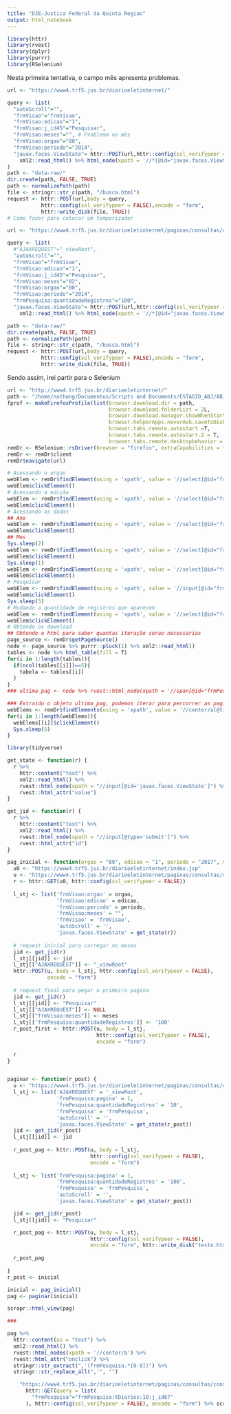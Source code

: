 ```yaml
---
title: "DJE-Justica Federal da Quinta Regiao"
output: html_notebook
---
```


```r
library(httr)
library(rvest)
library(dplyr)
library(purrr)
library(RSelenium)
```

Nesta primeira tentativa, o campo mês apresenta problemas.
```r
url <- "https://www4.trf5.jus.br/diarioeletinternet/"

query <- list(
  "autoScroll"="",
  "frmVisao"="frmVisao",
  "frmVisao:edicao"="1",
  "frmVisao:j_id45"="Pesquisar",
  "frmVisao:meses"="", # Problema no mês
  "frmVisao:orgao"="80",
  "frmVisao:periodo"="2014",
  "javax.faces.ViewState"= httr::POST(url,httr::config(ssl_verifypeer = FALSE)) %>% 
    xml2::read_html() %>% html_node(xpath = '//*[@id="javax.faces.ViewState"]') %>% rvest::html_attr("value")
)
path <- "data-raw/"
dir.create(path, FALSE, TRUE)
path <- normalizePath(path)
file <- stringr::str_c(path, "/busca.html")
request <- httr::POST(url,body = query, 
           httr::config(ssl_verifypeer = FALSE),encode = "form",
           httr::write_disk(file, TRUE))
# Como fazer para colocar um temporizador
```

```r
url <- "https://www4.trf5.jus.br/diarioeletinternet/paginas/consultas/consultaDiario.faces"

query <- list(
  #"AJAXREQUEST"="_viewRoot",
  "autoScroll"="",
  "frmVisao"="frmVisao",
  "frmVisao:edicao"="1",
  "frmVisao:j_id45"="Pesquisar",
  "frmVisao:meses"="02",
  "frmVisao:orgao"="80",
  "frmVisao:periodo"="2014",
  "frmPesquisa:quantidadeRegistros"="100",
  "javax.faces.ViewState"= httr::POST(url,httr::config(ssl_verifypeer = FALSE)) %>% 
    xml2::read_html() %>% html_node(xpath = '//*[@id="javax.faces.ViewState"]') %>% rvest::html_attr("value"))

path <- "data-raw/"
dir.create(path, FALSE, TRUE)
path <- normalizePath(path)
file <- stringr::str_c(path, "/busca.html")
request <- httr::POST(url,body = query, 
           httr::config(ssl_verifypeer = FALSE),encode = "form",
           httr::write_disk(file, TRUE))
```


Sendo assim, irei partir para o Selenium

```r
url <- "http://www4.trf5.jus.br/diarioeletinternet/"
path <- "/home/nathang/Documentos/Scripts and Documents/ESTAGIO_ABJ/ABJ/dje/just_fed_quinta_regiao/data-raw/"
fprof <- makeFirefoxProfile(list(browser.download.dir = path,
                                 browser.download.folderList = 2L, 
                                 browser.download.manager.showWhenStarting = F,
                                 browser.helperApps.neverAsk.saveToDisk="text/xml",
                                 browser.tabs.remote.autostart =T,
                                 browser.tabs.remote.autostart.2 = T,
                                 browser.tabs.remote.desktopbehavior = T))
remDr <- RSelenium::rsDriver(browser = "firefox", extraCapabilities = fprof)
remDr <- remDr$client
remDr$navigate(url)

# Acessando o orgao
webElem <- remDr$findElement(using = 'xpath', value = '//select[@id="frmVisao:orgao"]/option[@value="80"]')
webElem$clickElement()
# Acessando a edição
webElem <- remDr$findElement(using = 'xpath', value = '//select[@id="frmVisao:edicao"]/option[@value="1"]')
webElem$clickElement()
# Acessando as dadas
## Ano
webElem <- remDr$findElement(using = 'xpath', value = '//select[@id="frmVisao:periodo"]/option[@value="2012"]')
webElem$clickElement()
## Mes
Sys.sleep(2)
webElem <- remDr$findElement(using = 'xpath', value = '//select[@id="frmVisao:meses"]')
webElem$clickElement()
Sys.sleep(1)
webElem <- remDr$findElement(using = 'xpath', value = '//select[@id="frmVisao:meses"]/option[@value="02"]')
webElem$clickElement()
# Pesquisar
webElem <- remDr$findElement(using = 'xpath', value = '//input[@id="frmVisao:j_id48"]')
webElem$clickElement()
Sys.sleep(3)
# Mudando a quantidade de registros que aparecem
webElem <- remDr$findElement(using = 'xpath', value = '//select[@id="frmPesquisa:quantidadeRegistros"]/option[@value="100"]')
webElem$clickElement()
# Obtendo os download
## Obtendo o html para saber quantas iteração serao necessarias
page_source <- remDr$getPageSource()
node <- page_source %>% purrr::pluck(1) %>% xml2::read_html()
tables <- node %>% html_table(fill = T) 
for(i in 1:length(tables)){
  if(ncol(tables[[i]])==5){
    tabela <- tables[[i]]
  }
}
### ultima_pag <- node %>% rvest::html_node(xpath = '//span[@id="frmPesquisa:pageCountTeste"]') %>% rvest::html_text() %>% stringr::str_extract("[0-9]+")

### Extraido o objeto ultima_pag, podemos iterar para percorrer as paginas
webElems <- remDr$findElements(using = 'xpath', value = '//center/a[@title="Arquivo"]')
for(i in 1:length(webElems)){
  webElems[[i]]$clickElement()
  Sys.sleep(5)
}
```
```r
library(tidyverse)

get_state <- function(r) {
  r %>% 
    httr::content("text") %>% 
    xml2::read_html() %>% 
    rvest::html_node(xpath = "//input[@id='javax.faces.ViewState']") %>% 
    rvest::html_attr("value")
}

get_jid <- function(r) {
  r %>% 
    httr::content("text") %>% 
    xml2::read_html() %>% 
    rvest::html_node(xpath = "//input[@type='submit']") %>% 
    rvest::html_attr("id")
}

pag_inicial <- function(orgao = "80", edicao = "1", periodo = "2017", meses = "02") {
  u0 <- "https://www4.trf5.jus.br/diarioeletinternet/index.jsp"
  u <- "https://www4.trf5.jus.br/diarioeletinternet/paginas/consultas/consultaDiario.faces"
  r <- httr::GET(u0, httr::config(ssl_verifypeer = FALSE))
  
  l_stj <- list('frmVisao:orgao' = orgao,
                'frmVisao:edicao' = edicao,
                'frmVisao:periodo' = periodo,
                'frmVisao:meses' = "",
                'frmVisao' = 'frmVisao',
                'autoScroll' = '',
                'javax.faces.ViewState' = get_state(r))
  
  # request inicial para carregar os meses
  jid <- get_jid(r)
  l_stj[[jid]] <- jid
  l_stj[["AJAXREQUEST"]] <- "_viewRoot"
  httr::POST(u, body = l_stj, httr::config(ssl_verifypeer = FALSE), 
             encode = "form")
  
  # request final para pegar a primeira pagina
  jid <- get_jid(r)
  l_stj[[jid]] <- "Pesquisar"
  l_stj[["AJAXREQUEST"]] <- NULL
  l_stj[["frmVisao:meses"]] <- meses
  l_stj[['frmPesquisa:quantidadeRegistros']] <- '100'
  r_post_first <- httr::POST(u, body = l_stj, 
                             httr::config(ssl_verifypeer = FALSE),
                             encode = "form")
  
  r
}


paginar <- function(r_post) {
  u <- "https://www4.trf5.jus.br/diarioeletinternet/paginas/consultas/consultaDiario.faces"
  l_stj <- list('AJAXREQUEST' = '_viewRoot',
                'frmPesquisa:pagina' = 1,
                'frmPesquisa:quantidadeRegistros' = '10',
                'frmPesquisa' = 'frmPesquisa',
                'autoScroll' = '',
                'javax.faces.ViewState' = get_state(r_post))
  jid <- get_jid(r_post)
  l_stj[[jid]] <- jid
  
  r_post_pag <- httr::POST(u, body = l_stj, 
                           httr::config(ssl_verifypeer = FALSE),
                           encode = "form")
  
  l_stj <- list('frmPesquisa:pagina' = 1,
                'frmPesquisa:quantidadeRegistros' = '100',
                'frmPesquisa' = 'frmPesquisa',
                'autoScroll' = '',
                'javax.faces.ViewState' = get_state(r_post))

  jid <- get_jid(r_post)
  l_stj[[jid]] <- "Pesquisar"

  r_post_pag <- httr::POST(u, body = l_stj,
                           httr::config(ssl_verifypeer = FALSE),
                           encode = "form", httr::write_disk("teste.html", overwrite = T))
  
  r_post_pag
  
}
r_post <- inicial

inicial <- pag_inicial()
pag <- paginar(inicial)

scrapr::html_view(pag)

###

pag %>% 
  httr::content(as = "text") %>% 
  xml2::read_html() %>% 
  rvest::html_nodes(xpath = '//center/a') %>% 
  rvest::html_attr("onclick") %>% 
  stringr::str_extract(",'(frmPesquisa.*[0-9])") %>% 
  stringr::str_replace_all(",'", "")
```

```r
    "https://www4.trf5.jus.br/diarioeletinternet/paginas/consultas/consultaDiario.faces" %>%
      httr::GET(query = list(
        "frmPesquisa"="frmPesquisa:tDiarios:10:j_id67"
      ), httr::config(ssl_verifypeer = FALSE), encode = "form") %>% scrapr::html_view()
```

